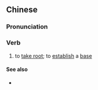 ==Chinese==
{{zh-forms}}

===Pronunciation===
{{zh-pron
|m=gēnzhí
|c=gan1 zik6
|cat=v
}}

===Verb===
{{zh-verb}}

# to [[take root]]; to [[establish]] a [[base]]

====See also====
* {{qualifier|not to be confused with}} {{zh-l|植根}}